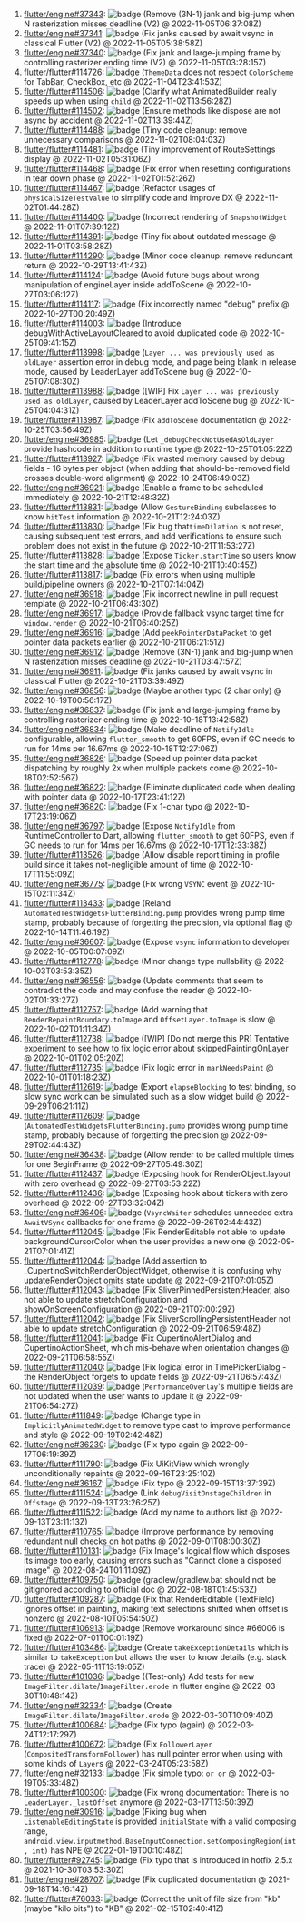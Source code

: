 1. [flutter/engine#37343](https://github.com/flutter/engine/pull/37343): ![badge](https://img.shields.io/github/pulls/detail/state/flutter/engine/37343) (Remove (3N-1) jank and big-jump when N rasterization misses deadline (V2) @ 2022-11-05T06:37:08Z)
2. [flutter/engine#37341](https://github.com/flutter/engine/pull/37341): ![badge](https://img.shields.io/github/pulls/detail/state/flutter/engine/37341) (Fix janks caused by await vsync in classical Flutter (V2) @ 2022-11-05T05:38:58Z)
3. [flutter/engine#37340](https://github.com/flutter/engine/pull/37340): ![badge](https://img.shields.io/github/pulls/detail/state/flutter/engine/37340) (Fix jank and large-jumping frame by controlling rasterizer ending time (V2) @ 2022-11-05T03:28:15Z)
4. [flutter/flutter#114726](https://github.com/flutter/flutter/pull/114726): ![badge](https://img.shields.io/github/pulls/detail/state/flutter/flutter/114726) (`ThemeData` does not respect `ColorScheme` for TabBar, CheckBox, etc @ 2022-11-04T23:41:53Z)
5. [flutter/flutter#114506](https://github.com/flutter/flutter/pull/114506): ![badge](https://img.shields.io/github/pulls/detail/state/flutter/flutter/114506) (Clarify what AnimatedBuilder really speeds up when using `child` @ 2022-11-02T13:56:28Z)
6. [flutter/flutter#114502](https://github.com/flutter/flutter/pull/114502): ![badge](https://img.shields.io/github/pulls/detail/state/flutter/flutter/114502) (Ensure methods like dispose are not async by accident @ 2022-11-02T13:39:44Z)
7. [flutter/flutter#114488](https://github.com/flutter/flutter/pull/114488): ![badge](https://img.shields.io/github/pulls/detail/state/flutter/flutter/114488) (Tiny code cleanup: remove unnecessary comparisons @ 2022-11-02T08:04:03Z)
8. [flutter/flutter#114481](https://github.com/flutter/flutter/pull/114481): ![badge](https://img.shields.io/github/pulls/detail/state/flutter/flutter/114481) (Tiny improvement of RouteSettings display @ 2022-11-02T05:31:06Z)
9. [flutter/flutter#114468](https://github.com/flutter/flutter/pull/114468): ![badge](https://img.shields.io/github/pulls/detail/state/flutter/flutter/114468) (Fix error when resetting configurations in tear down phase @ 2022-11-02T01:52:26Z)
10. [flutter/flutter#114467](https://github.com/flutter/flutter/pull/114467): ![badge](https://img.shields.io/github/pulls/detail/state/flutter/flutter/114467) (Refactor usages of `physicalSizeTestValue` to simplify code and improve DX @ 2022-11-02T01:44:28Z)
11. [flutter/flutter#114400](https://github.com/flutter/flutter/pull/114400): ![badge](https://img.shields.io/github/pulls/detail/state/flutter/flutter/114400) (Incorrect rendering of `SnapshotWidget` @ 2022-11-01T07:39:12Z)
12. [flutter/flutter#114391](https://github.com/flutter/flutter/pull/114391): ![badge](https://img.shields.io/github/pulls/detail/state/flutter/flutter/114391) (Tiny fix about outdated message @ 2022-11-01T03:58:28Z)
13. [flutter/flutter#114290](https://github.com/flutter/flutter/pull/114290): ![badge](https://img.shields.io/github/pulls/detail/state/flutter/flutter/114290) (Minor code cleanup: remove redundant return @ 2022-10-29T13:41:43Z)
14. [flutter/flutter#114124](https://github.com/flutter/flutter/pull/114124): ![badge](https://img.shields.io/github/pulls/detail/state/flutter/flutter/114124) (Avoid future bugs about wrong manipulation of engineLayer inside addToScene @ 2022-10-27T03:06:12Z)
15. [flutter/flutter#114117](https://github.com/flutter/flutter/pull/114117): ![badge](https://img.shields.io/github/pulls/detail/state/flutter/flutter/114117) (Fix incorrectly named "debug" prefix @ 2022-10-27T00:20:49Z)
16. [flutter/flutter#114003](https://github.com/flutter/flutter/pull/114003): ![badge](https://img.shields.io/github/pulls/detail/state/flutter/flutter/114003) (Introduce debugWithActiveLayoutCleared to avoid duplicated code @ 2022-10-25T09:41:15Z)
17. [flutter/flutter#113998](https://github.com/flutter/flutter/pull/113998): ![badge](https://img.shields.io/github/pulls/detail/state/flutter/flutter/113998) (`Layer ... was previously used as oldLayer` assertion error in debug mode, and page being blank in release mode, caused by LeaderLayer addToScene bug @ 2022-10-25T07:08:30Z)
18. [flutter/flutter#113988](https://github.com/flutter/flutter/pull/113988): ![badge](https://img.shields.io/github/pulls/detail/state/flutter/flutter/113988) ([WIP] Fix `Layer ... was previously used as oldLayer`, caused by LeaderLayer addToScene bug @ 2022-10-25T04:04:31Z)
19. [flutter/flutter#113987](https://github.com/flutter/flutter/pull/113987): ![badge](https://img.shields.io/github/pulls/detail/state/flutter/flutter/113987) (Fix `addToScene` documentation @ 2022-10-25T03:56:49Z)
20. [flutter/engine#36985](https://github.com/flutter/engine/pull/36985): ![badge](https://img.shields.io/github/pulls/detail/state/flutter/engine/36985) (Let `_debugCheckNotUsedAsOldLayer` provide hashcode in addition to runtime type @ 2022-10-25T01:05:22Z)
21. [flutter/flutter#113927](https://github.com/flutter/flutter/pull/113927): ![badge](https://img.shields.io/github/pulls/detail/state/flutter/flutter/113927) (Fix wasted memory caused by debug fields - 16 bytes per object (when adding that should-be-removed field crosses double-word alignment) @ 2022-10-24T06:49:03Z)
22. [flutter/engine#36921](https://github.com/flutter/engine/pull/36921): ![badge](https://img.shields.io/github/pulls/detail/state/flutter/engine/36921) (Enable a frame to be scheduled immediately @ 2022-10-21T12:48:32Z)
23. [flutter/flutter#113831](https://github.com/flutter/flutter/pull/113831): ![badge](https://img.shields.io/github/pulls/detail/state/flutter/flutter/113831) (Allow `GestureBinding` subclasses to know `hitTest` information @ 2022-10-21T12:24:03Z)
24. [flutter/flutter#113830](https://github.com/flutter/flutter/pull/113830): ![badge](https://img.shields.io/github/pulls/detail/state/flutter/flutter/113830) (Fix bug that`timeDilation` is not reset, causing subsequent test errors, and add verifications to ensure such problem does not exist in the future @ 2022-10-21T11:53:27Z)
25. [flutter/flutter#113828](https://github.com/flutter/flutter/pull/113828): ![badge](https://img.shields.io/github/pulls/detail/state/flutter/flutter/113828) (Expose `Ticker.startTime` so users know the start time and the absolute time @ 2022-10-21T10:40:45Z)
26. [flutter/flutter#113817](https://github.com/flutter/flutter/pull/113817): ![badge](https://img.shields.io/github/pulls/detail/state/flutter/flutter/113817) (Fix errors when using multiple build/pipeline owners @ 2022-10-21T07:14:04Z)
27. [flutter/engine#36918](https://github.com/flutter/engine/pull/36918): ![badge](https://img.shields.io/github/pulls/detail/state/flutter/engine/36918) (Fix incorrect newline in pull request template @ 2022-10-21T06:43:30Z)
28. [flutter/engine#36917](https://github.com/flutter/engine/pull/36917): ![badge](https://img.shields.io/github/pulls/detail/state/flutter/engine/36917) (Provide fallback vsync target time for `window.render` @ 2022-10-21T06:40:25Z)
29. [flutter/engine#36916](https://github.com/flutter/engine/pull/36916): ![badge](https://img.shields.io/github/pulls/detail/state/flutter/engine/36916) (Add `peekPointerDataPacket` to get pointer data packets earlier @ 2022-10-21T06:21:51Z)
30. [flutter/engine#36912](https://github.com/flutter/engine/pull/36912): ![badge](https://img.shields.io/github/pulls/detail/state/flutter/engine/36912) (Remove (3N-1) jank and big-jump when N rasterization misses deadline @ 2022-10-21T03:47:57Z)
31. [flutter/engine#36911](https://github.com/flutter/engine/pull/36911): ![badge](https://img.shields.io/github/pulls/detail/state/flutter/engine/36911) (Fix janks caused by await vsync in classical Flutter @ 2022-10-21T03:39:49Z)
32. [flutter/engine#36856](https://github.com/flutter/engine/pull/36856): ![badge](https://img.shields.io/github/pulls/detail/state/flutter/engine/36856) (Maybe another typo (2 char only) @ 2022-10-19T00:56:17Z)
33. [flutter/engine#36837](https://github.com/flutter/engine/pull/36837): ![badge](https://img.shields.io/github/pulls/detail/state/flutter/engine/36837) (Fix jank and large-jumping frame by controlling rasterizer ending time @ 2022-10-18T13:42:58Z)
34. [flutter/engine#36834](https://github.com/flutter/engine/pull/36834): ![badge](https://img.shields.io/github/pulls/detail/state/flutter/engine/36834) (Make deadline of `NotifyIdle` configurable, allowing `flutter_smooth` to get 60FPS, even if GC needs to run for 14ms per 16.67ms @ 2022-10-18T12:27:06Z)
35. [flutter/engine#36826](https://github.com/flutter/engine/pull/36826): ![badge](https://img.shields.io/github/pulls/detail/state/flutter/engine/36826) (Speed up pointer data packet dispatching by roughly 2x when multiple packets come @ 2022-10-18T02:52:56Z)
36. [flutter/engine#36822](https://github.com/flutter/engine/pull/36822): ![badge](https://img.shields.io/github/pulls/detail/state/flutter/engine/36822) (Eliminate duplicated code when dealing with pointer data @ 2022-10-17T23:41:12Z)
37. [flutter/engine#36820](https://github.com/flutter/engine/pull/36820): ![badge](https://img.shields.io/github/pulls/detail/state/flutter/engine/36820) (Fix 1-char typo @ 2022-10-17T23:19:06Z)
38. [flutter/engine#36797](https://github.com/flutter/engine/pull/36797): ![badge](https://img.shields.io/github/pulls/detail/state/flutter/engine/36797) (Expose `NotifyIdle` from RuntimeController to Dart, allowing `flutter_smooth` to get 60FPS, even if GC needs to run for 14ms per 16.67ms @ 2022-10-17T12:33:38Z)
39. [flutter/flutter#113526](https://github.com/flutter/flutter/pull/113526): ![badge](https://img.shields.io/github/pulls/detail/state/flutter/flutter/113526) (Allow disable report timing in profile build since it takes not-negligible amount of time @ 2022-10-17T11:55:09Z)
40. [flutter/engine#36775](https://github.com/flutter/engine/pull/36775): ![badge](https://img.shields.io/github/pulls/detail/state/flutter/engine/36775) (Fix wrong `VSYNC` event @ 2022-10-15T02:11:34Z)
41. [flutter/flutter#113433](https://github.com/flutter/flutter/pull/113433): ![badge](https://img.shields.io/github/pulls/detail/state/flutter/flutter/113433) (Reland `AutomatedTestWidgetsFlutterBinding.pump` provides wrong pump time stamp, probably because of forgetting the precision, via optional flag @ 2022-10-14T11:46:19Z)
42. [flutter/engine#36607](https://github.com/flutter/engine/pull/36607): ![badge](https://img.shields.io/github/pulls/detail/state/flutter/engine/36607) (Expose `vsync` information to developer @ 2022-10-05T00:07:09Z)
43. [flutter/flutter#112778](https://github.com/flutter/flutter/pull/112778): ![badge](https://img.shields.io/github/pulls/detail/state/flutter/flutter/112778) (Minor change type nullability @ 2022-10-03T03:53:35Z)
44. [flutter/engine#36556](https://github.com/flutter/engine/pull/36556): ![badge](https://img.shields.io/github/pulls/detail/state/flutter/engine/36556) (Update comments that seem to contradict the code and may confuse the reader @ 2022-10-02T01:33:27Z)
45. [flutter/flutter#112757](https://github.com/flutter/flutter/pull/112757): ![badge](https://img.shields.io/github/pulls/detail/state/flutter/flutter/112757) (Add warning that `RenderRepaintBoundary.toImage` and `OffsetLayer.toImage` is slow @ 2022-10-02T01:11:34Z)
46. [flutter/flutter#112738](https://github.com/flutter/flutter/pull/112738): ![badge](https://img.shields.io/github/pulls/detail/state/flutter/flutter/112738) ([WIP] [Do not merge this PR] Tentative experiment to see how to fix logic error about skippedPaintingOnLayer @ 2022-10-01T02:05:20Z)
47. [flutter/flutter#112735](https://github.com/flutter/flutter/pull/112735): ![badge](https://img.shields.io/github/pulls/detail/state/flutter/flutter/112735) (Fix logic error in `markNeedsPaint` @ 2022-10-01T01:18:23Z)
48. [flutter/flutter#112619](https://github.com/flutter/flutter/pull/112619): ![badge](https://img.shields.io/github/pulls/detail/state/flutter/flutter/112619) (Export `elapseBlocking` to test binding, so slow sync work can be simulated such as a slow widget build @ 2022-09-29T06:21:11Z)
49. [flutter/flutter#112609](https://github.com/flutter/flutter/pull/112609): ![badge](https://img.shields.io/github/pulls/detail/state/flutter/flutter/112609) (`AutomatedTestWidgetsFlutterBinding.pump` provides wrong pump time stamp, probably because of forgetting the precision @ 2022-09-29T02:44:43Z)
50. [flutter/engine#36438](https://github.com/flutter/engine/pull/36438): ![badge](https://img.shields.io/github/pulls/detail/state/flutter/engine/36438) (Allow render to be called multiple times for one BeginFrame @ 2022-09-27T05:49:30Z)
51. [flutter/flutter#112437](https://github.com/flutter/flutter/pull/112437): ![badge](https://img.shields.io/github/pulls/detail/state/flutter/flutter/112437) (Exposing hook for RenderObject.layout with zero overhead @ 2022-09-27T03:53:22Z)
52. [flutter/flutter#112436](https://github.com/flutter/flutter/pull/112436): ![badge](https://img.shields.io/github/pulls/detail/state/flutter/flutter/112436) (Exposing hook about tickers with zero overhead @ 2022-09-27T03:32:04Z)
53. [flutter/engine#36406](https://github.com/flutter/engine/pull/36406): ![badge](https://img.shields.io/github/pulls/detail/state/flutter/engine/36406) (`VsyncWaiter` schedules unneeded extra `AwaitVSync` callbacks for one frame @ 2022-09-26T02:44:43Z)
54. [flutter/flutter#112045](https://github.com/flutter/flutter/pull/112045): ![badge](https://img.shields.io/github/pulls/detail/state/flutter/flutter/112045) (Fix RenderEditable not able to update backgroundCursorColor when the user provides a new one @ 2022-09-21T07:01:41Z)
55. [flutter/flutter#112044](https://github.com/flutter/flutter/pull/112044): ![badge](https://img.shields.io/github/pulls/detail/state/flutter/flutter/112044) (Add assertion to _CupertinoSwitchRenderObjectWidget, otherwise it is confusing why updateRenderObject omits state update @ 2022-09-21T07:01:05Z)
56. [flutter/flutter#112043](https://github.com/flutter/flutter/pull/112043): ![badge](https://img.shields.io/github/pulls/detail/state/flutter/flutter/112043) (Fix SliverPinnedPersistentHeader, also not able to update stretchConfiguration and showOnScreenConfiguration @ 2022-09-21T07:00:29Z)
57. [flutter/flutter#112042](https://github.com/flutter/flutter/pull/112042): ![badge](https://img.shields.io/github/pulls/detail/state/flutter/flutter/112042) (Fix SliverScrollingPersistentHeader not able to update stretchConfiguration @ 2022-09-21T06:59:48Z)
58. [flutter/flutter#112041](https://github.com/flutter/flutter/pull/112041): ![badge](https://img.shields.io/github/pulls/detail/state/flutter/flutter/112041) (Fix CupertinoAlertDialog and CupertinoActionSheet, which mis-behave when orientation changes @ 2022-09-21T06:58:55Z)
59. [flutter/flutter#112040](https://github.com/flutter/flutter/pull/112040): ![badge](https://img.shields.io/github/pulls/detail/state/flutter/flutter/112040) (Fix logical error in TimePickerDialog - the RenderObject forgets to update fields @ 2022-09-21T06:57:43Z)
60. [flutter/flutter#112039](https://github.com/flutter/flutter/pull/112039): ![badge](https://img.shields.io/github/pulls/detail/state/flutter/flutter/112039) (`PerformanceOverlay`'s multiple fields are not updated when the user wants to update it @ 2022-09-21T06:54:27Z)
61. [flutter/flutter#111849](https://github.com/flutter/flutter/pull/111849): ![badge](https://img.shields.io/github/pulls/detail/state/flutter/flutter/111849) (Change type in `ImplicitlyAnimatedWidget` to remove type cast to improve performance and style @ 2022-09-19T02:42:48Z)
62. [flutter/engine#36230](https://github.com/flutter/engine/pull/36230): ![badge](https://img.shields.io/github/pulls/detail/state/flutter/engine/36230) (Fix typo again @ 2022-09-17T06:19:39Z)
63. [flutter/flutter#111790](https://github.com/flutter/flutter/pull/111790): ![badge](https://img.shields.io/github/pulls/detail/state/flutter/flutter/111790) (Fix UiKitView which wrongly unconditionally repaints @ 2022-09-16T23:25:10Z)
64. [flutter/engine#36167](https://github.com/flutter/engine/pull/36167): ![badge](https://img.shields.io/github/pulls/detail/state/flutter/engine/36167) (Fix typo @ 2022-09-15T13:37:39Z)
65. [flutter/flutter#111524](https://github.com/flutter/flutter/pull/111524): ![badge](https://img.shields.io/github/pulls/detail/state/flutter/flutter/111524) (Link `debugVisitOnstageChildren` in `Offstage` @ 2022-09-13T23:26:25Z)
66. [flutter/flutter#111522](https://github.com/flutter/flutter/pull/111522): ![badge](https://img.shields.io/github/pulls/detail/state/flutter/flutter/111522) (Add my name to authors list @ 2022-09-13T23:11:13Z)
67. [flutter/flutter#110765](https://github.com/flutter/flutter/pull/110765): ![badge](https://img.shields.io/github/pulls/detail/state/flutter/flutter/110765) (Improve performance by removing redundant null checks on hot paths @ 2022-09-01T08:00:30Z)
68. [flutter/flutter#110131](https://github.com/flutter/flutter/pull/110131): ![badge](https://img.shields.io/github/pulls/detail/state/flutter/flutter/110131) (Fix Image's logical flow which disposes its image too early, causing errors such as "Cannot clone a disposed image" @ 2022-08-24T01:11:09Z)
69. [flutter/flutter#109750](https://github.com/flutter/flutter/pull/109750): ![badge](https://img.shields.io/github/pulls/detail/state/flutter/flutter/109750) (gradlew/gradlew.bat should not be gitignored according to official doc @ 2022-08-18T01:45:53Z)
70. [flutter/flutter#109287](https://github.com/flutter/flutter/pull/109287): ![badge](https://img.shields.io/github/pulls/detail/state/flutter/flutter/109287) (Fix that RenderEditable (TextField) ignores offset in painting, making text selections shifted when offset is nonzero @ 2022-08-10T05:54:50Z)
71. [flutter/flutter#106913](https://github.com/flutter/flutter/pull/106913): ![badge](https://img.shields.io/github/pulls/detail/state/flutter/flutter/106913) (Remove workaround since #66006 is fixed @ 2022-07-01T00:01:19Z)
72. [flutter/flutter#103486](https://github.com/flutter/flutter/pull/103486): ![badge](https://img.shields.io/github/pulls/detail/state/flutter/flutter/103486) (Create `takeExceptionDetails` which is similar to `takeException` but allows the user to know details (e.g. stack trace) @ 2022-05-11T13:19:05Z)
73. [flutter/flutter#101036](https://github.com/flutter/flutter/pull/101036): ![badge](https://img.shields.io/github/pulls/detail/state/flutter/flutter/101036) ((Test-only) Add tests for new `ImageFilter.dilate`/`ImageFilter.erode` in flutter engine @ 2022-03-30T10:48:14Z)
74. [flutter/engine#32334](https://github.com/flutter/engine/pull/32334): ![badge](https://img.shields.io/github/pulls/detail/state/flutter/engine/32334) (Create `ImageFilter.dilate`/`ImageFilter.erode` @ 2022-03-30T10:09:40Z)
75. [flutter/flutter#100684](https://github.com/flutter/flutter/pull/100684): ![badge](https://img.shields.io/github/pulls/detail/state/flutter/flutter/100684) (Fix typo (again) @ 2022-03-24T12:17:29Z)
76. [flutter/flutter#100672](https://github.com/flutter/flutter/pull/100672): ![badge](https://img.shields.io/github/pulls/detail/state/flutter/flutter/100672) (Fix `FollowerLayer` (`CompositedTransformFollower`) has null pointer error when using with some kinds of `Layer`s @ 2022-03-24T05:23:58Z)
77. [flutter/engine#32133](https://github.com/flutter/engine/pull/32133): ![badge](https://img.shields.io/github/pulls/detail/state/flutter/engine/32133) (Fix simple typo: `or or` @ 2022-03-19T05:33:48Z)
78. [flutter/flutter#100300](https://github.com/flutter/flutter/pull/100300): ![badge](https://img.shields.io/github/pulls/detail/state/flutter/flutter/100300) (Fix wrong documentation: There is no `LeaderLayer._lastOffset` anymore @ 2022-03-17T13:50:39Z)
79. [flutter/engine#30916](https://github.com/flutter/engine/pull/30916): ![badge](https://img.shields.io/github/pulls/detail/state/flutter/engine/30916) (Fixing bug when `ListenableEditingState` is provided `initialState` with a valid composing range, `android.view.inputmethod.BaseInputConnection.setComposingRegion(int, int)` has NPE @ 2022-01-19T00:10:48Z)
80. [flutter/flutter#92745](https://github.com/flutter/flutter/pull/92745): ![badge](https://img.shields.io/github/pulls/detail/state/flutter/flutter/92745) (Fix typo that is introduced in hotfix 2.5.x @ 2021-10-30T03:53:30Z)
81. [flutter/engine#28707](https://github.com/flutter/engine/pull/28707): ![badge](https://img.shields.io/github/pulls/detail/state/flutter/engine/28707) (Fix duplicated documentation @ 2021-09-18T14:16:14Z)
82. [flutter/flutter#76033](https://github.com/flutter/flutter/pull/76033): ![badge](https://img.shields.io/github/pulls/detail/state/flutter/flutter/76033) (Correct the unit of file size from "kb" (maybe "kilo bits") to "KB" @ 2021-02-15T02:40:41Z)